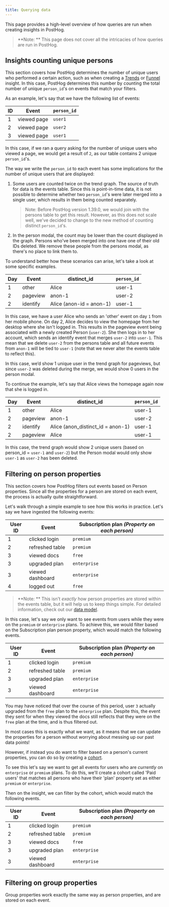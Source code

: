 ```yaml
---
title: Querying data
---
```


This page provides a high-level overview of how queries are run when creating insights in PostHog.

> **Note: ** This page does not cover all the intricacies of how queries are run in PostHog.

## Insights counting unique persons

This section covers how PostHog determines the number of unique users who performed a certain action, such as when creating a [Trends](/manual/trends) or [Funnel](/manual/funnel) insight.
In this case, PostHog determines this number by counting the total number of unique `person_id`'s on events that match your filters.

As an example, let's say that we have the following list of events:

| ID  | Event       | `person_id` |
| --- | ----------- | ----------- |
| 1   | viewed page | `user1`     |
| 2   | viewed page | `user2`     |
| 3   | viewed page | `user1`     |

In this case, if we ran a query asking for the number of unique users who viewed a page, we would get a result of `2`, as our table contains 2 unique `person_id`'s.

The way we write the `person_id` to each event has some implications for the number of unique users that are displayed:

1. Some users are counted twice on the trend graph. 
   The source of truth for data is the events table. Since this is point-in-time data, it is not possible to determine whether two `person_id`'s were later merged into a single user, which results in them being counted separately.
   > Note: Before PostHog version 1.39.0, we would join with the persons table to get this result. However, as this does not scale well, we've decided to change to the new method of counting distinct `person_id`'s.
2. In the person modal, the count may be lower than the count displayed in the graph. 
   Persons who've been merged into one have one of their old IDs deleted. We remove these people from the persons modal, as there's no place to link them to.

To understand better how these scenarios can arise, let's take a look at some specific examples.

| Day | Event    | distinct_id              | `person_id` |
| --- | -------- | ------------------------ | ----------- |
| 1   | other    | Alice                    | user-1      |
| 2   | pageview | anon-1                   | user-2      |
| 2   | identify | Alice (anon-id = anon-1) | user-1      |

In this case, we have a user Alice who sends an 'other' event on day `1` from her mobile phone.
On day 2, Alice decides to view the homepage from her desktop where she isn't logged in. This results in the pageview event being associated with a newly created Person (`user-2`).
She then logs in to her account, which sends an identify event that merges `user-2` into `user-1`.
This mean that we delete `user-2` from the persons table and all future events from `anon-1` will be tied to `user-1` (note that we never alter the events table to reflect this).

In this case, we’d show 1 unique user in the trend graph for pageviews, but since `user-2` was deleted during the merge, we would show 0 users in the person modal.

To continue the example, let's say that Alice views the homepage again now that she is logged in.

| Day | Event    | distinct_id                       | `person_id` |
| --- | -------- | --------------------------------- | ----------- |
| 1   | other    | Alice                             | user-1      |
| 2   | pageview | anon-1                            | user-2      |
| 2   | identify | Alice (anon_distinct_id = anon-1) | user-1      |
| 2   | pageview | Alice                             | user-1      |

In this case, the trend graph would show 2 unique users (based on person_id = `user-1` and `user-2`) but the Person modal would only show `user-1` as `user-2` has been deleted.

## Filtering on person properties

This section covers how PostHog filters out events based on Person properties.
Since all the properties for a person are stored on each event, the process is actually quite straightforward.

Let's walk through a simple example to see how this works in practice. Let's say we have ingested the following events:

| User ID | Event            | Subscription plan _(Property on each person)_ |
| ------- | ---------------- | --------------------------------------------- |
| 1       | clicked login    | `premium`                                     |
| 2       | refreshed table  | `premium`                                     |
| 3       | viewed docs      | `free`                                        |
| 3       | upgraded plan    | `enterprise`                                  |
| 3       | viewed dashboard | `enterprise`                                  |
| 4       | logged out       | `free`                                        |

> **Note: ** This isn't _exactly_ how person properties are stored within the events table, but it will help us to keep things simple. For detailed information, check out our [data model](/docs/how-posthog-works/data-model).

In this case, let's say we only want to see events from users while they were on the `premium` or `enterprise` plans.
To achieve this, we would filter based on the Subscription plan person property, which would match the following events.

| User ID | Event            | Subscription plan _(Property on each person)_ |
| ------- | ---------------- | --------------------------------------------- |
| 1       | clicked login    | `premium`                                     |
| 2       | refreshed table  | `premium`                                     |
| 3       | upgraded plan    | `enterprise`                                  |
| 3       | viewed dashboard | `enterprise`                                  |

You may have noticed that over the course of this period, user `3` actually upgraded from the `free` plan to the `enterprise` plan.
Despite this, the event they sent for when they viewed the docs still reflects that they were on the `free` plan at the time, and is thus filtered out.

In most cases this is exactly what we want, as it means that we can update the properties for a person without worrying about messing up our past data points!

However, if instead you do want to filter based on a person's current properties, you can do so by creating a [cohort](/manual/cohorts).

To see this let's say we want to get all events for users who are _currently_ on `enterprise` or `premium` plans.
To do this, we'll create a cohort called 'Paid users' that matches all persons who have their 'plan' property set as either `premium` or `enterprise`.

Then on the insight, we can filter by the cohort, which would match the following events.

| User ID | Event            | Subscription plan _(Property on each person)_ |
| ------- | ---------------- | --------------------------------------------- |
| 1       | clicked login    | `premium`                                     |
| 2       | refreshed table  | `premium`                                     |
| 3       | viewed docs      | `free`                                        |
| 3       | upgraded plan    | `enterprise`                                  |
| 3       | viewed dashboard | `enterprise`                                  |

## Filtering on group properties

Group properties work exactly the same way as person properties, and are stored on each event.
